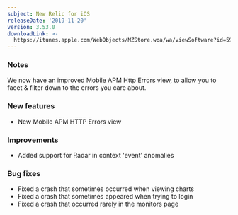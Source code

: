 ```yaml
---
subject: New Relic for iOS
releaseDate: '2019-11-20'
version: 3.53.0
downloadLink: >-
  https://itunes.apple.com/WebObjects/MZStore.woa/wa/viewSoftware?id=594038638&mt=8
---
```


### Notes

We now have an improved Mobile APM Http Errors view, to allow you to facet & filter down to the errors you care about.

### New features

* New Mobile APM HTTP Errors view

### Improvements

* Added support for Radar in context 'event' anomalies

### Bug fixes

* Fixed a crash that sometimes occurred when viewing charts
* Fixed a crash that sometimes appeared when trying to login
* Fixed a crash that occurred rarely in the monitors page
